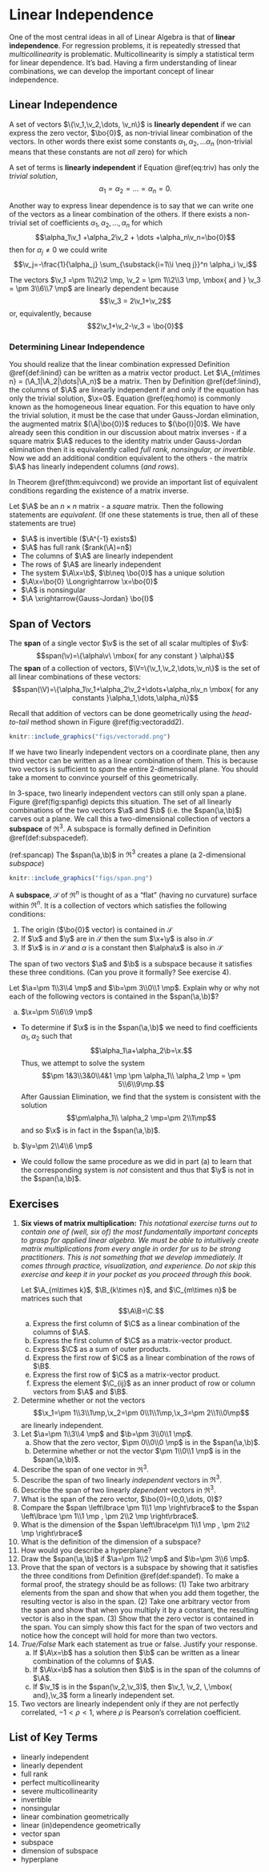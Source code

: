 # Linear Independence {#linind}

One of the most central ideas in all of Linear Algebra is that of **linear independence**. For regression problems, it is repeatedly stressed that _multicollinearity_ is problematic. Multicollinearity is simply a statistical term for linear dependence. It's bad. Having a firm understanding of linear combinations, we can develop the important concept of linear independence. 

## Linear Independence

:::{.definition name='Linear Dependence and Linear Independence' #lininddef}
A set of vectors $\{\v_1,\v_2,\dots, \v_n\}$ is **linearly dependent** if we can express the zero vector, $\bo{0}$, as non-trivial linear combination of the vectors.  In other words there exist some constants $\alpha_1,\alpha_2,\dots \alpha_n$  (non-trivial means that these constants are not _all_ zero) for which
\begin{equation}
\alpha_1\v_1 +\alpha_2\v_2 + \dots +\alpha_n\v_n=\bo{0}.
  (\#eq:triv)
\end{equation}

A set of terms is **linearly independent** if Equation \@ref(eq:triv) has only the _trivial solution_, $$\alpha_1=\alpha_2=\dots=\alpha_n = 0.$$
:::

Another way to express linear dependence is to say that we can write one of the vectors as a linear combination of the others. If there exists a non-trivial set of coefficients $\alpha_1,\alpha_2, \dots, \alpha_n$ for which
$$\alpha_1\v_1 +\alpha_2\v_2 + \dots +\alpha_n\v_n=\bo{0}$$
then for $\alpha_j \neq 0$ we could write
$$\v_j=-\frac{1}{\alpha_j} \sum_{\substack{i=1\\i \neq j}}^n \alpha_i \v_i$$

:::{.example name='Linearly Dependent Vectors' #lindep}
The vectors $\v_1 =\pm 1\\2\\2 \mp, \v_2 = \pm 1\\2\\3 \mp, \mbox{  and  } \v_3 = \pm 3\\6\\7 \mp$ are linearly dependent because 
$$\v_3 = 2\v_1+\v_2$$
or, equivalently, because
$$2\v_1+\v_2-\v_3 = \bo{0}$$
:::

### Determining Linear Independence

You should realize that the linear combination expressed Definition \@ref{def:linind} can be written as a matrix vector product. Let $\A_{m\times n} = (\A_1|\A_2|\dots|\A_n)$ be a matrix. Then by Definition \@ref{def:linind}, the columns of $\A$ are linearly independent if and only if the equation
\begin{equation}
\A\x = \bo{0}
(\#eq:homo)
\end{equation}
has only the trivial solution, $\x=0$. Equation \@ref(eq:homo) is commonly known as the homogeneous linear equation. For this equation to have only the trivial solution, it must be the case that under Gauss-Jordan elimination, the augmented matrix $(\A|\bo{0})$ reduces to $(\bo{I}|0)$. We have already seen this condition in our discussion about matrix inverses - if a square matrix $\A$ reduces to the identity matrix under Gauss-Jordan elimination then it is equivalently called _full rank, nonsingular, or invertible_. Now we add an additional condition equivalent to the others - the matrix $\A$ has linearly independent columns (_and rows_).

In Theorem \@ref(thm:equivcond) we provide an important list of equivalent conditions regarding the existence of a matrix inverse.

:::{.theorem name='Equivalent Conditions for Matrix Invertibility' #equivcond}
Let $\A$ be an $n\times n$ matrix - a _square_ matrix. Then the following statements are _equivalent_. (If one these statements is true, then all of these statements are true)

- $\A$ is invertible ($\A^{-1} exists$)
- $\A$ has full rank ($rank(\A)=n$)
- The columns of $\A$ are linearly independent
- The rows of $\A$ are linearly independent
- The system $\A\x=\b$, $\b\neq \bo{0}$ has a unique solution
- $\A\x=\bo{0} \Longrightarrow \x=\bo{0}$
- $\A$ is nonsingular
- $\A \xrightarrow{Gauss-Jordan} \bo{I}$
:::

## Span of Vectors {#span}

:::{.definition name='Vector Span' #spandef}
The **span** of a single vector $\v$ is the set of all scalar multiples of $\v$:
$$span(\v)=\{\alpha\v\ \mbox{  for any constant  } \alpha\}$$
 The **span** of a collection of vectors, $\V=\{\v_1,\v_2,\dots,\v_n\}$ is the set of all linear combinations of these vectors:
 $$span(\V)=\{\alpha_1\v_1+\alpha_2\v_2+\dots+\alpha_n\v_n \mbox{ for any constants }\alpha_1,\dots,\alpha_n\}$$
:::

Recall that addition of vectors can be done geometrically using the _head-to-tail_ method shown in Figure \@ref(fig:vectoradd2).

```r
knitr::include_graphics("figs/vectoradd.png")
```


If we have two linearly independent vectors on a coordinate plane, then any third vector can be written as a linear combination of them. This is because two vectors is sufficient to _span_ the entire 2-dimensional plane. You should take a moment to convince yourself of this geometrically.

In 3-space, two linearly independent vectors can still only span a plane. Figure \@ref(fig:spanfig) depicts this situation. The set of all linearly combinations of the two vectors $\a$ and $\b$ (i.e. the $span(\a,\b)$) carves out a plane. We call this a two-dimensional collection of vectors a **subspace** of $\Re^3$. A subspace is formally defined in Definition \@ref(def:subspacedef).

(ref:spancap) The $span(\a,\b)$ in $\Re^3$ creates a plane (a 2-dimensional _subspace_)

```r
knitr::include_graphics("figs/span.png")
```


:::{.definition name='Subspace' #subspacedef}
A **subspace**, $\mathcal{S}$ of $\Re^n$ is thought of as a "flat"  (having no curvature) surface within $\Re^n$. It is a collection of vectors which satisfies the following conditions:

1. The origin ($\bo{0}$ vector) is contained in $\mathcal{S}$
2. If $\x$ and $\y$ are in $\mathcal{S}$ then the sum $\x+\y$ is also in $\mathcal{S}$
3. If $\x$ is in $\mathcal{S}$ and $\alpha$ is a constant then $\alpha\x$ is also in $\mathcal{S}$
:::

The span of two vectors $\a$ and $\b$ is a subspace because it satisfies these three conditions. (Can you prove it formally? See exercise 4).

:::{.example name='Span' #span}
Let $\a=\pm 1\\3\\4 \mp$ and $\b=\pm 3\\0\\1 \mp$. Explain why or why not each of the following vectors is contained in the $span(\a,\b)$? 

a. $\x=\pm 5\\6\\9 \mp$ 

  - To determine if $\x$ is in the $span(\a,\b)$ we need to find coefficients $\alpha_1, \alpha_2$ such that $$\alpha_1\a+\alpha_2\b=\x.$$ Thus, we attempt to solve the system
$$\pm 1&3\\3&0\\4&1 \mp \pm \alpha_1\\ \alpha_2 \mp = \pm 5\\6\\9\mp.$$
After Gaussian Elimination, we find that the system is consistent with the solution
$$\pm\alpha_1\\ \alpha_2 \mp=\pm 2\\1\mp$$
and so $\x$ is in fact in the $span(\a,\b)$.

b. $\y=\pm 2\\4\\6 \mp$ 

  - We could follow the same procedure as we did in part (a) to learn that the corresponding system is _not_ consistent and thus that $\y$ is not in the $span(\a,\b)$.

:::

##  Exercises
<ol>
<li> **Six views of matrix multiplication:**  _This notational exercise turns out to contain one of (well, six of) the most fundamentally important concepts to grasp for applied linear algebra. We must be able to intuitively create matrix multiplications from every angle in order for us to be strong practitioners. This is not something that we develop immediately. It comes through practice, visualization, and experience. Do not skip this exercise and keep it in your pocket as you proceed through this book. _

Let $\A_{m\times k}$, $\B_{k\times n}$, and $\C_{m\times n}$ be matrices such that
$$\A\B=\C.$$
<ol style="list-style-type:lower-alpha">
  <li> Express the first column of $\C$ as a linear combination of the columns of $\A$.
  <li> Express the first column of $\C$ as a matrix-vector product.
  <li> Express $\C$ as a sum of outer products.
  <li> Express the first row of $\C$ as a linear combination of the rows of $\B$.
  <li> Express the first row of $\C$  as a matrix-vector product.
  <li> Express the element $\C_{ij}$ as an inner product of row or column vectors from $\A$ and $\B$.
</ol>
<li> Determine whether or not the vectors $$\x_1=\pm 1\\3\\1\mp,\x_2=\pm 0\\1\\1\mp,\x_3=\pm 2\\1\\0\mp$$ are linearly independent.
<li> Let $\a=\pm 1\\3\\4 \mp$ and $\b=\pm 3\\0\\1 \mp$. 
<ol style="list-style-type:lower-alpha">
  <li> Show that the zero vector, $\pm 0\\0\\0 \mp$ is in the $span(\a,\b)$. 
  <li> Determine whether or not the vector $\pm 1\\0\\1 \mp$ is in the $span(\a,\b)$.
</ol>
<li> Describe the span of one vector in $\Re^3$.
<li> Describe the span of two linearly _independent_ vectors in $\Re^3$.
<li> Describe the span of two linearly _dependent_ vectors in $\Re^3$.
<li> What is the span of the zero vector, $\bo{0}=(0,0,\dots, 0)$?
<li> Compare the $span \left\lbrace \pm 1\\1 \mp \right\rbrace$ to the $span \left\lbrace \pm 1\\1 \mp , \pm 2\\2 \mp \right\rbrace$.
<li> What is the dimension of the $span \left\lbrace\pm 1\\1 \mp , \pm 2\\2 \mp \right\rbrace$
<li> What is the definition of the dimension of a subspace?
<li> How would you describe a hyperplane?
<li> Draw the $span(\a,\b)$ if $\a=\pm 1\\2 \mp$ and $\b=\pm 3\\6 \mp$.
<li> Prove that the span of vectors is a subspace by showing that it satisfies the three conditions from Definition \@ref(def:spandef). To make a formal proof, the strategy should be as follows: (1) Take two arbitrary elements from the span and show that when you add them together, the resulting vector is also in the span. (2) Take one arbitrary vector from the span and show that when you multiply it by a constant, the resulting vector is also in the span. (3) Show that the zero vector is contained in the span. You can simply show this fact for the span of two vectors and notice how the concept will hold for more than two vectors.
<li>  _True/False_ Mark each statement as true or false. Justify your response.
<ol style="list-style-type:lower-alpha">
  <li> If $\A\x=\b$ has a solution then $\b$ can be written as a linear combination of the columns of $\A$.
  <li> If $\A\x=\b$ has a solution then $\b$ is in the span of the columns of $\A$.
  <li> If  $\v_1$ is in the $span(\v_2,\v_3)$, then $\v_1, \v_2, \,\mbox{ and},\v_3$ form a linearly independent set.
</ol>
<li> Two vectors are linearly independent only if they are not perfectly correlated, $-1<\rho<1$, where $\rho$ is Pearson's correlation coefficient.
</ol>


## List of Key Terms {-}

- linearly independent
- linearly dependent
- full rank
- perfect multicollinearity
- severe multicollinearity
- invertible
- nonsingular
- linear combination geometrically       
- linear (in)dependence geometrically    
- vector span                            
- subspace                               
- dimension of subspace                  
- hyperplane                             
               

